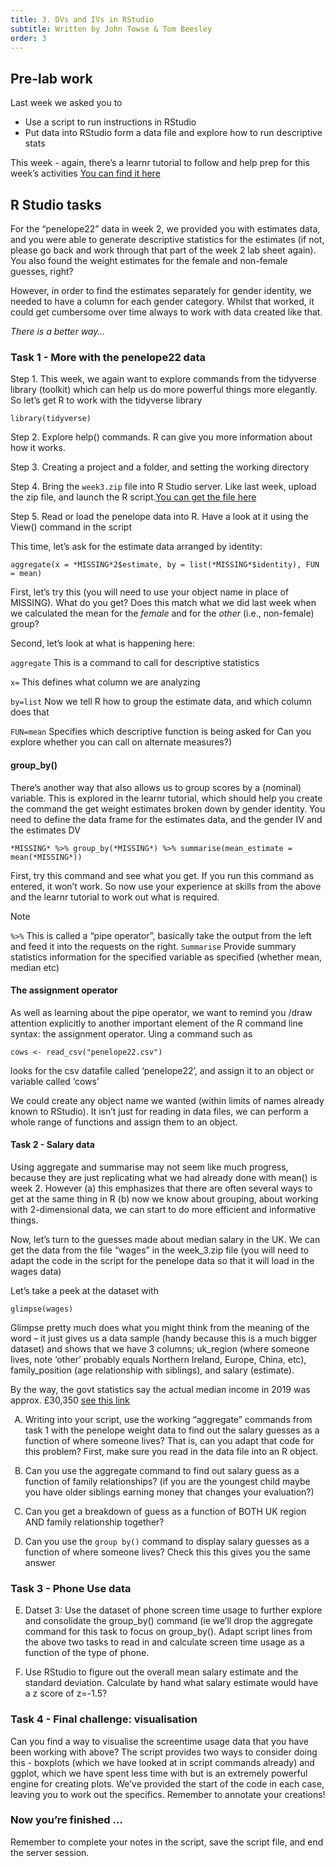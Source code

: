 ```yaml
---
title: 3. DVs and IVs in RStudio
subtitle: Written by John Towse & Tom Beesley
order: 3
---
```


## Pre-lab work

Last week we asked you to

-   Use a script to run instructions in RStudio
-   Put data into RStudio form a data file and explore how to run descriptive stats

This week - again, there's a learnr tutorial to follow and help prep for this week's activities [You can find it here](https://ma-rconnect.lancs.ac.uk/W3LabPrep/){target="_blank"}

## R Studio tasks

For the "penelope22" data in week 2, we provided you with estimates data, and you were able to generate descriptive statistics for the estimates (if not, please go back and work through that part of the week 2 lab sheet again). You also found the weight estimates for the female and non-female guesses, right?

However, in order to find the estimates separately for gender identity, we needed to have a column for each gender category. Whilst that worked, it could get cumbersome over time always to work with data created like that.

*There is a better way...*

### Task 1 - More with the penelope22 data

Step 1. This week, we again want to explore commands from the tidyverse library (toolkit) which can help us do more powerful things more elegantly. So let's get R to work with the tidyverse library

`library(tidyverse)`

Step 2. Explore help() commands. R can give you more information about how it works.

Step 3. Creating a project and a folder, and setting the working directory

Step 4. Bring the `week3.zip` file into R Studio server. Like last week, upload the zip file, and launch the R script.[You can get the file here](files/Week_3/week_3.zip)

Step 5. Read or load the penelope data into R. Have a look at it using the View() command in the script

This time, let's ask for the estimate data arranged by identity:

`aggregate(x = *MISSING*2$estimate, by = list(*MISSING*$identity), FUN = mean)`

First, let's try this (you will need to use your object name in place of MISSING). What do you get? Does this match what we did last week when we calculated the mean for the *female* and for the *other* (i.e., non-female) group?

Second, let's look at what is happening here:

`aggregate` This is a command to call for descriptive statistics

`x=` This defines what column we are analyzing

`by=list` Now we tell R how to group the estimate data, and which column does that

`FUN=mean` Specifies which descriptive function is being asked for Can you explore whether you can call on alternate measures?)

#### group_by()

There's another way that also allows us to group scores by a (nominal) variable. This is explored in the learnr tutorial, which should help you create the command the get weight estimates broken down by gender identity. You need to define the data frame for the estimates data, and the gender IV and the estimates DV

`*MISSING* %>% group_by(*MISSING*) %>% summarise(mean_estimate = mean(*MISSING*))`

First, try this command and see what you get. If you run this command as entered, it won't work. So now use your experience at skills from the above and the learnr tutorial to work out what is required.

Note

`%>%` This is called a "pipe operator", basically take the output from the left and feed it into the requests on the right. `Summarise` Provide summary statistics information for the specified variable as specified (whether mean, median etc)

#### The assignment operator

As well as learning about the pipe operator, we want to remind you /draw attention explicitly to another important element of the R command line syntax: the assignment operator. Uing a command such as

`cows <- read_csv("penelope22.csv")`

looks for the csv datafile called 'penelope22', and assign it to an object or variable called 'cows'

We could create any object name we wanted (within limits of names already known to RStudio). It isn't just for reading in data files, we can perform a whole range of functions and assign them to an object.

#### Task 2 - Salary data

Using aggregate and summarise may not seem like much progress, because they are just replicating what we had already done with mean() is week 2. However (a) this emphasizes that there are often several ways to get at the same thing in R (b) now we know about grouping, about working with 2-dimensional data, we can start to do more efficient and informative things.

Now, let's turn to the guesses made about median salary in the UK. We can get the data from the file "wages" in the week_3.zip file (you will need to adapt the code in the script for the penelope data so that it will load in the wages data)

Let's take a peek at the dataset with

`glimpse(wages)`

Glimpse pretty much does what you might think from the meaning of the word -- it just gives us a data sample (handy because this is a much bigger dataset) and shows that we have 3 columns; uk_region (where someone lives, note 'other' probably equals Northern Ireland, Europe, China, etc), family_position (age relationship with siblings), and salary (estimate).

By the way, the govt statistics say the actual median income in 2019 was approx. £30,350 [see this link](https://www.statista.com/statistics/1002964/average-full-time-annual-earnings-in-the-uk/){target="_blank"}

A)  Writing into your script, use the working "aggregate" commands from task 1 with the penelope weight data to find out the salary guesses as a function of where someone lives? That is, can you adapt that code for this problem? First, make sure you read in the data file into an R object.

B)  Can you use the aggregate command to find out salary guess as a function of family relationships? (if you are the youngest child maybe you have older siblings earning money that changes your evaluation?)

C)  Can you get a breakdown of guess as a function of BOTH UK region AND family relationship together?

D)  Can you use the `group by()` command to display salary guesses as a function of where someone lives? Check this this gives you the same answer

### Task 3 - Phone Use data

E)  Datset 3: Use the dataset of phone screen time usage to further explore and consolidate the group_by() command (ie we'll drop the aggregate command for this task to focus on group_by(). Adapt script lines from the above two tasks to read in and calculate screen time usage as a function of the type of phone.

F)  Use RStudio to figure out the overall mean salary estimate and the standard deviation. Calculate by hand what salary estimate would have a z score of z=-1.5?

### Task 4 - Final challenge: visualisation

Can you find a way to visualise the screentime usage data that you have been working with above? The script provides two ways to consider doing this - boxplots (which we have looked at in script commands already) and ggplot, which we have spent less time with but is an extremely powerful engine for creating plots. We've provided the start of the code in each case, leaving you to work out the specifics. Remember to annotate your creations!

### Now you're finished ...

Remember to complete your notes in the script, save the script file, and end the server session.
